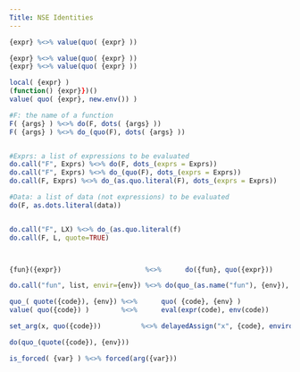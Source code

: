 ```yaml
---
Title: NSE Identities
---
```



```r
{expr} %<>% value(quo( {expr} ))

{expr} %<>% value(quo( {expr} ))
{expr} %<>% value(quo( {expr} ))

local( {expr} )
(function() {expr}})()
value( quo( {expr}, new.env()) )

#F: the name of a function
F( {args} ) %<>% do(F, dots( {args} ))
F( {args} ) %<>% do_(quo(F), dots( {args} ))


#Exprs: a list of expressions to be evaluated
do.call("F", Exprs) %<>% do(F, dots_(exprs = Exprs))
do.call("F", Exprs) %<>% do_(quo(F), dots_(exprs = Exprs))
do.call(F, Exprs) %<>% do_(as.quo.literal(F), dots_(exprs = Exprs)) 

#Data: a list of data (not expressions) to be evaluated
do(F, as.dots.literal(data))


do.call("F", LX) %<>% do_(as.quo.literal(f)
do.call(F, L, quote=TRUE)



{fun}({expr})                     %<>%      do({fun}, quo({expr}))

do.call("fun", list, envir={env}) %<>% do(quo_(as.name("fun"), {env}), as.dots.literal(args))

quo_( quote({code}), {env}) %<>%      quo( {code}, {env} )
value( quo({code}) )        %<>%      eval(expr(code), env(code))

set_arg(x, quo({code}))          %<>% delayedAssign("x", {code}, environment())

do(quo_(quote({code}), {env}))

is_forced( {var} ) %<>% forced(arg({var}))

```
